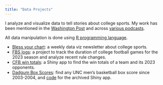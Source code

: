 ```yaml
---
title: "Data Projects"
---
```


I analyze and visualize data to tell stories about college sports. My work has been mentioned in the [Washington Post](https://www.washingtonpost.com/sports/2023/08/29/college-football-made-for-tv-games/) and across [various podcasts](https://youtu.be/O02wsTykC54?feature=shared). 

All data manipulation is done using [R programming language](https://www.r-project.org/). 

-   [Bless your chart](https://blessyourchart.substack.com/): a weekly data viz newsletter about college sports.
-   [FBS logs](https://fbs-logs.blessyourchart.com/): a project to track the duration of college football games for the 2023 season and analyze recent rule changes. 
-   [CFB win totals](https://blessyourchart.shinyapps.io/cfbwintotals/): a Shiny app to find the win totals of a team and its 2023 opponents. 
-   [Dadgum Box Scores](https://dadgumboxscores.com): find any UNC
    men's basketball box score since 2003-2004, and [code](https://github.com/gallochris/dadgum-shiny) for the archived Shiny app.


